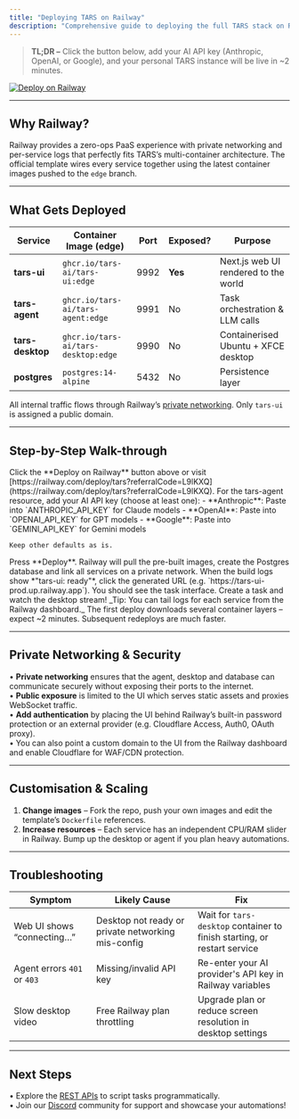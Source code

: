 ```yaml
---
title: "Deploying TARS on Railway"
description: "Comprehensive guide to deploying the full TARS stack on Railway using the official 1-click template"
---
```


> **TL;DR –** Click the button below, add your AI API key (Anthropic, OpenAI, or Google), and your personal TARS instance will be live in ~2 minutes.

[![Deploy on Railway](https://railway.com/button.svg)](https://railway.com/deploy/tars?referralCode=L9lKXQ)

---

## Why Railway?

Railway provides a zero-ops PaaS experience with private networking and per-service logs that perfectly fits TARS’s multi-container architecture. The official template wires every service together using the latest container images pushed to the `edge` branch.

---

## What Gets Deployed

| Service          | Container Image (edge)                                               | Port | Exposed? | Purpose                              |
| ---------------- | -------------------------------------------------------------------- | ---- | -------- | ------------------------------------ |
| **tars-ui**   | `ghcr.io/tars-ai/tars-ui:edge`                                 | 9992 | **Yes**  | Next.js web UI rendered to the world |
| **tars-agent**| `ghcr.io/tars-ai/tars-agent:edge`                              | 9991 | No       | Task orchestration & LLM calls       |
| **tars-desktop**| `ghcr.io/tars-ai/tars-desktop:edge`                          | 9990 | No       | Containerised Ubuntu + XFCE desktop  |
| **postgres**     | `postgres:14-alpine`                                                 | 5432 | No       | Persistence layer                    |

All internal traffic flows through Railway’s [private networking](https://docs.railway.com/guides/private-networking). Only `tars-ui` is assigned a public domain.

---

## Step-by-Step Walk-through

<Steps>
  <Step title="1. Open the Template">
    Click the **Deploy on Railway** button above or visit [https://railway.com/deploy/tars?referralCode=L9lKXQ](https://railway.com/deploy/tars?referralCode=L9lKXQ).
  </Step>
  <Step title="2. Configure Environment">
    For the tars-agent resource, add your AI API key (choose at least one):
    - **Anthropic**: Paste into `ANTHROPIC_API_KEY` for Claude models
    - **OpenAI**: Paste into `OPENAI_API_KEY` for GPT models
    - **Google**: Paste into `GEMINI_API_KEY` for Gemini models
    
    Keep other defaults as is.
  </Step>
  <Step title="3. Kick off the Deployment">
    Press **Deploy**. Railway will pull the pre-built images, create the Postgres database and link all services on a private network.
  </Step>
  <Step title="4. Launch TARS">
    When the build logs show *"tars-ui: ready"*, click the generated URL (e.g. `https://tars-ui-prod.up.railway.app`). You should see the task interface. Create a task and watch the desktop stream!  
    _Tip: You can tail logs for each service from the Railway dashboard._
  </Step>
</Steps>

<Note>
  The first deploy downloads several container layers – expect ~2 minutes. Subsequent redeploys are much faster.
</Note>

---

## Private Networking & Security

• **Private networking** ensures that the agent, desktop and database can communicate securely without exposing their ports to the internet.  
• **Public exposure** is limited to the UI which serves static assets and proxies WebSocket traffic.  
• **Add authentication** by placing the UI behind Railway’s built-in password protection or an external provider (e.g. Cloudflare Access, Auth0, OAuth proxy).  
• You can also point a custom domain to the UI from the Railway dashboard and enable Cloudflare for WAF/CDN protection.

---

## Customisation & Scaling

1. **Change images** – Fork the repo, push your own images and edit the template’s `Dockerfile` references.  
2. **Increase resources** – Each service has an independent CPU/RAM slider in Railway. Bump up the desktop or agent if you plan heavy automations.  

---

## Troubleshooting

| Symptom | Likely Cause | Fix |
| ------- | ------------ | ---- |
| Web UI shows “connecting…” | Desktop not ready or private networking mis-config | Wait for `tars-desktop` container to finish starting, or restart service |
| Agent errors `401` or `403` | Missing/invalid API key | Re-enter your AI provider's API key in Railway variables |
| Slow desktop video | Free Railway plan throttling | Upgrade plan or reduce screen resolution in desktop settings |

---

## Next Steps

• Explore the [REST APIs](/api-reference/introduction) to script tasks programmatically.  
• Join our [Discord](https://discord.com/invite/d9ewZkWPTP) community for support and showcase your automations!

